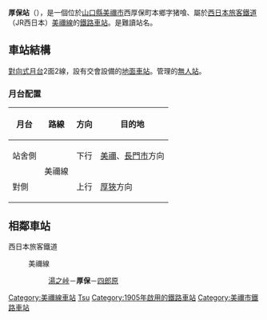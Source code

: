 {{NoteTA|1 = zh:厚保站; zh-cn:厚保站; zh-tw:厚保車站; zh-hk:厚保站; }}
{{日本車站資訊
|公司色 = #0072bc
|文字色 =
|站名 = 厚保站
|圖片 = 
|pxl = 
|圖片說明 = 
|日文原名 = 厚保
|平假名 = あつ
|羅馬拼音 = Atsu
|電報略號 = アツ
|前一站 = [[湯之峠站|湯之峠]]
|前一站距離 = 6.0
|後一站距離 = 3.0
|後一站 = {{link-ja|四郎原站四郎ケ原駅|四郎原}}
|所屬公司 = [[File:JR_logo_(west).svg|23px]][[西日本旅客鐵道|西日本旅客鐵道]]（JR西日本）
|所屬路線 = {{Color|#d6007f|■}}[[美禰線|美禰線]]
|距離 = 10.2
|起點站 = [[厚狹站|厚狹]]
|所在地 = [[山口縣|山口縣]][[美禰市|美禰市]]西厚保町本鄉字猪喰115
|車站構造 = [[地面車站|地面車站]]
|月台配置 = 2面2線
|啟用年月日 = 1905年（[[明治|明治]]38年）9月13日
|乘客人數 = 34
|統計年度 = 2012年
|轉車 =
|備註 = 簡易委託站<br />售票處位於站外
|全寬備註 = 
}}
'''厚保站'''（{{jpn|j=厚保駅|hg=あつえき|rm=Atsu eki|f=y}}），是一個位於[[山口縣|山口縣]][[美禰市|美禰市]]西厚保町本鄉字猪喰、屬於[[西日本旅客鐵道|西日本旅客鐵道]]（JR西日本）[[美禰線|美禰線]]的[[鐵路車站|鐵路車站]]。是難讀站名。
== 車站結構 ==
[[對向式月台|對向式月台]]2面2線，設有交會設備的[[地面車站|地面車站]]。{{link-ja|長門鐵道部|長門鉄道部}}管理的[[無人站|無人站]]。
=== 月台配置 ===
{| class="wikitable"
!月台!!路線!!方向!!目的地
|-
! 站舍側
| rowspan=2| {{color|#d6007f|■}}美禰線
| style="text-align:center" | 下行
| [[美禰站|美禰]]、[[長門市站|長門市]]方向
|-
! 對側
| style="text-align:center" | 上行
| [[厚狹站|厚狹]]方向
|}

== 相鄰車站 ==
; 西日本旅客鐵道
: {{color|#d6007f|■}}美禰線
:: [[湯之峠站|湯之峠]]－'''厚保'''－[[四郎原站|四郎原]]
{{Japan-rail-stub}}
{{美禰線}}
{{DEFAULTSORT:Atsu}}
[[Category:美禰線車站|Category:美禰線車站]]
[[Category:日本鐵路車站_A|Tsu]]
[[Category:1905年啟用的鐵路車站|Category:1905年啟用的鐵路車站]]
[[Category:美禰市鐵路車站|Category:美禰市鐵路車站]]